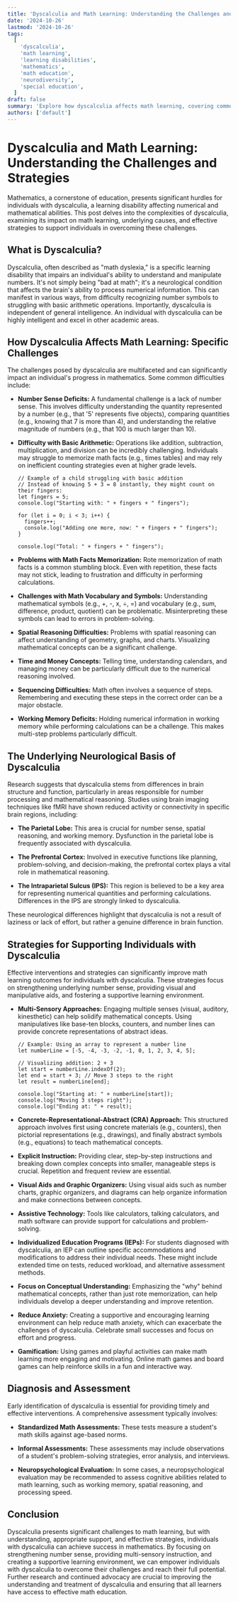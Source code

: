 ```yaml
---
title: 'Dyscalculia and Math Learning: Understanding the Challenges and Strategies'
date: '2024-10-26'
lastmod: '2024-10-26'
tags:
  [
    'dyscalculia',
    'math learning',
    'learning disabilities',
    'mathematics',
    'math education',
    'neurodiversity',
    'special education',
  ]
draft: false
summary: 'Explore how dyscalculia affects math learning, covering common challenges, underlying neurological factors, and practical strategies for supporting individuals with dyscalculia to succeed in mathematics.'
authors: ['default']
---
```


# Dyscalculia and Math Learning: Understanding the Challenges and Strategies

Mathematics, a cornerstone of education, presents significant hurdles for individuals with dyscalculia, a learning disability affecting numerical and mathematical abilities. This post delves into the complexities of dyscalculia, examining its impact on math learning, underlying causes, and effective strategies to support individuals in overcoming these challenges.

## What is Dyscalculia?

Dyscalculia, often described as "math dyslexia," is a specific learning disability that impairs an individual's ability to understand and manipulate numbers. It's not simply being "bad at math"; it's a neurological condition that affects the brain's ability to process numerical information. This can manifest in various ways, from difficulty recognizing number symbols to struggling with basic arithmetic operations. Importantly, dyscalculia is independent of general intelligence. An individual with dyscalculia can be highly intelligent and excel in other academic areas.

## How Dyscalculia Affects Math Learning: Specific Challenges

The challenges posed by dyscalculia are multifaceted and can significantly impact an individual's progress in mathematics. Some common difficulties include:

- **Number Sense Deficits:** A fundamental challenge is a lack of number sense. This involves difficulty understanding the quantity represented by a number (e.g., that '5' represents five objects), comparing quantities (e.g., knowing that 7 is more than 4), and understanding the relative magnitude of numbers (e.g., that 100 is much larger than 10).

- **Difficulty with Basic Arithmetic:** Operations like addition, subtraction, multiplication, and division can be incredibly challenging. Individuals may struggle to memorize math facts (e.g., times tables) and may rely on inefficient counting strategies even at higher grade levels.

  ```plaintext
  // Example of a child struggling with basic addition
  // Instead of knowing 5 + 3 = 8 instantly, they might count on their fingers:
  let fingers = 5;
  console.log("Starting with: " + fingers + " fingers");

  for (let i = 0; i < 3; i++) {
    fingers++;
    console.log("Adding one more, now: " + fingers + " fingers");
  }

  console.log("Total: " + fingers + " fingers");
  ```

- **Problems with Math Facts Memorization:** Rote memorization of math facts is a common stumbling block. Even with repetition, these facts may not stick, leading to frustration and difficulty in performing calculations.

- **Challenges with Math Vocabulary and Symbols:** Understanding mathematical symbols (e.g., +, -, x, ÷, =) and vocabulary (e.g., sum, difference, product, quotient) can be problematic. Misinterpreting these symbols can lead to errors in problem-solving.

- **Spatial Reasoning Difficulties:** Problems with spatial reasoning can affect understanding of geometry, graphs, and charts. Visualizing mathematical concepts can be a significant challenge.

- **Time and Money Concepts:** Telling time, understanding calendars, and managing money can be particularly difficult due to the numerical reasoning involved.

- **Sequencing Difficulties:** Math often involves a sequence of steps. Remembering and executing these steps in the correct order can be a major obstacle.

- **Working Memory Deficits:** Holding numerical information in working memory while performing calculations can be a challenge. This makes multi-step problems particularly difficult.

## The Underlying Neurological Basis of Dyscalculia

Research suggests that dyscalculia stems from differences in brain structure and function, particularly in areas responsible for number processing and mathematical reasoning. Studies using brain imaging techniques like fMRI have shown reduced activity or connectivity in specific brain regions, including:

- **The Parietal Lobe:** This area is crucial for number sense, spatial reasoning, and working memory. Dysfunction in the parietal lobe is frequently associated with dyscalculia.

- **The Prefrontal Cortex:** Involved in executive functions like planning, problem-solving, and decision-making, the prefrontal cortex plays a vital role in mathematical reasoning.

- **The Intraparietal Sulcus (IPS):** This region is believed to be a key area for representing numerical quantities and performing calculations. Differences in the IPS are strongly linked to dyscalculia.

These neurological differences highlight that dyscalculia is not a result of laziness or lack of effort, but rather a genuine difference in brain function.

## Strategies for Supporting Individuals with Dyscalculia

Effective interventions and strategies can significantly improve math learning outcomes for individuals with dyscalculia. These strategies focus on strengthening underlying number sense, providing visual and manipulative aids, and fostering a supportive learning environment.

- **Multi-Sensory Approaches:** Engaging multiple senses (visual, auditory, kinesthetic) can help solidify mathematical concepts. Using manipulatives like base-ten blocks, counters, and number lines can provide concrete representations of abstract ideas.

  ```plaintext
  // Example: Using an array to represent a number line
  let numberLine = [-5, -4, -3, -2, -1, 0, 1, 2, 3, 4, 5];

  // Visualizing addition: 2 + 3
  let start = numberLine.indexOf(2);
  let end = start + 3; // Move 3 steps to the right
  let result = numberLine[end];

  console.log("Starting at: " + numberLine[start]);
  console.log("Moving 3 steps right");
  console.log("Ending at: " + result);
  ```

- **Concrete-Representational-Abstract (CRA) Approach:** This structured approach involves first using concrete materials (e.g., counters), then pictorial representations (e.g., drawings), and finally abstract symbols (e.g., equations) to teach mathematical concepts.

- **Explicit Instruction:** Providing clear, step-by-step instructions and breaking down complex concepts into smaller, manageable steps is crucial. Repetition and frequent review are essential.

- **Visual Aids and Graphic Organizers:** Using visual aids such as number charts, graphic organizers, and diagrams can help organize information and make connections between concepts.

- **Assistive Technology:** Tools like calculators, talking calculators, and math software can provide support for calculations and problem-solving.

- **Individualized Education Programs (IEPs):** For students diagnosed with dyscalculia, an IEP can outline specific accommodations and modifications to address their individual needs. These might include extended time on tests, reduced workload, and alternative assessment methods.

- **Focus on Conceptual Understanding:** Emphasizing the "why" behind mathematical concepts, rather than just rote memorization, can help individuals develop a deeper understanding and improve retention.

- **Reduce Anxiety:** Creating a supportive and encouraging learning environment can help reduce math anxiety, which can exacerbate the challenges of dyscalculia. Celebrate small successes and focus on effort and progress.

- **Gamification:** Using games and playful activities can make math learning more engaging and motivating. Online math games and board games can help reinforce skills in a fun and interactive way.

## Diagnosis and Assessment

Early identification of dyscalculia is essential for providing timely and effective interventions. A comprehensive assessment typically involves:

- **Standardized Math Assessments:** These tests measure a student's math skills against age-based norms.

- **Informal Assessments:** These assessments may include observations of a student's problem-solving strategies, error analysis, and interviews.

- **Neuropsychological Evaluation:** In some cases, a neuropsychological evaluation may be recommended to assess cognitive abilities related to math learning, such as working memory, spatial reasoning, and processing speed.

## Conclusion

Dyscalculia presents significant challenges to math learning, but with understanding, appropriate support, and effective strategies, individuals with dyscalculia can achieve success in mathematics. By focusing on strengthening number sense, providing multi-sensory instruction, and creating a supportive learning environment, we can empower individuals with dyscalculia to overcome their challenges and reach their full potential. Further research and continued advocacy are crucial to improving the understanding and treatment of dyscalculia and ensuring that all learners have access to effective math education.
